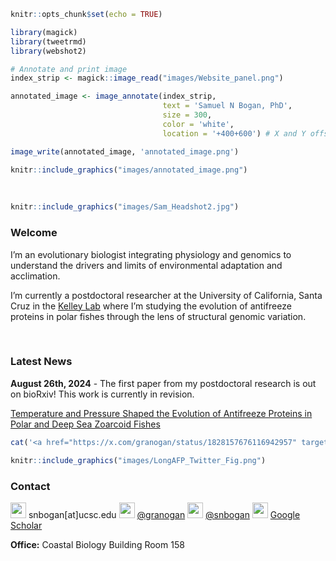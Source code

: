 ```r

knitr::opts_chunk$set(echo = TRUE)

library(magick)
library(tweetrmd)
library(webshot2)

```

```r

# Annotate and print image
index_strip <- magick::image_read("images/Website_panel.png")

annotated_image <- image_annotate(index_strip, 
                                  text = 'Samuel N Bogan, PhD', 
                                  size = 300, 
                                  color = 'white',
                                  location = '+400+600') # X and Y offsets from the top-left corner

image_write(annotated_image, 'annotated_image.png')

```

```r
knitr::include_graphics("images/annotated_image.png")
```

<br>
```r
knitr::include_graphics("images/Sam_Headshot2.jpg")
```

### Welcome <a id="about_me"></a>

I'm an evolutionary biologist integrating physiology and genomics to understand the drivers and limits of environmental adaptation and acclimation. 

I'm currently a postdoctoral researcher at the University of California, Santa Cruz in the [Kelley Lab](https://evogenomes.sites.ucsc.edu/) where I'm studying the evolution of antifreeze proteins in polar fishes through the lens of structural genomic variation.

<div style="clear: both;"></div>

<br>

### Latest News <a id="about_me"></a>

**August 26th, 2024** - The first paper from my postdoctoral research is out on bioRxiv! This work is currently in revision. 

[Temperature and Pressure Shaped the Evolution of Antifreeze Proteins in Polar and Deep Sea Zoarcoid Fishes](https://www.biorxiv.org/content/10.1101/2024.08.24.609455v1)

```r
cat('<a href="https://x.com/granogan/status/1828157676116942957" target="_blank"><img src="images/tweet_screenshot.png" style="width:45%;" /></a>')

knitr::include_graphics("images/LongAFP_Twitter_Fig.png")
```


### Contact <a id="about_me"></a>

![](images/mail.png){width=25px} snbogan[at]ucsc.edu ![](images/twitter.png){width=25px} [@granogan](https://x.com/granogan) ![](images/github.png){width=25px} [@snbogan](https://github.com/snbogan) ![](images/google_scholar.png){width=25px} [Google Scholar](https://scholar.google.com/citations?user=4pu2BAUAAAAJ&hl=en)

**Office:** Coastal Biology Building Room 158 








